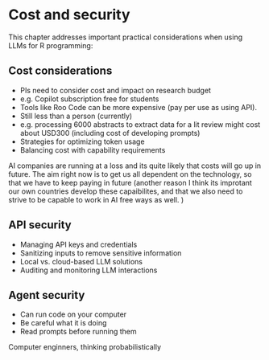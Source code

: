 # Cost and security

This chapter addresses important practical considerations when using LLMs for R programming:

## Cost considerations

- PIs need to consider cost and impact on research budget
- e.g. Copilot subscription free for students
- Tools like Roo Code can be more expensive (pay per use as using API). 
- Still less than a person (currently)
- e.g. processing 6000 abstracts to extract data for a lit review might cost about USD300 (including cost of developing prompts)
- Strategies for optimizing token usage
- Balancing cost with capability requirements

AI companies are running at a loss and its quite likely that costs will go up in future. The aim right now is to get us all dependent on the technology, so that we have to keep paying in future (another reason I think its improtant our own countries develop these capaibilites, and that we also need to strive to be capable to work in AI free ways as well. )

## API security

- Managing API keys and credentials
- Sanitizing inputs to remove sensitive information
- Local vs. cloud-based LLM solutions
- Auditing and monitoring LLM interactions



## Agent security 

- Can run code on your computer
- Be careful what it is doing
- Read prompts before running them 

Computer enginners, thinking probabilistically 